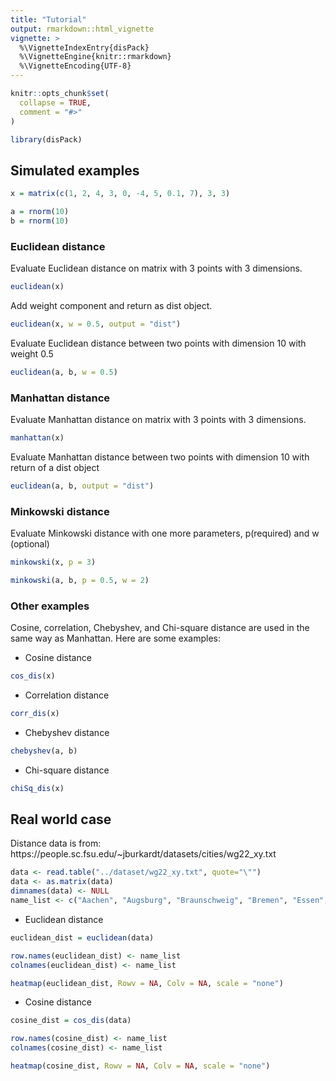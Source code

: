 ```yaml
---
title: "Tutorial"
output: rmarkdown::html_vignette
vignette: >
  %\VignetteIndexEntry{disPack}
  %\VignetteEngine{knitr::rmarkdown}
  %\VignetteEncoding{UTF-8}
---
```


```r
knitr::opts_chunk$set(
  collapse = TRUE,
  comment = "#>"
)
```

```r
library(disPack)
```

## Simulated examples
```r
x = matrix(c(1, 2, 4, 3, 0, -4, 5, 0.1, 7), 3, 3)

a = rnorm(10)
b = rnorm(10)
```


### Euclidean distance
Evaluate Euclidean distance on matrix with 3 points with 3 dimensions.
```r
euclidean(x)
```
Add weight component and return as dist object. 
```r
euclidean(x, w = 0.5, output = "dist")
```
Evaluate Euclidean distance between two points with dimension 10 with weight 0.5
```r
euclidean(a, b, w = 0.5)
```

### Manhattan distance

Evaluate Manhattan distance on matrix with 3 points with 3 dimensions.
```r
manhattan(x)
```
Evaluate Manhattan distance between two points with dimension 10 with return of a dist object
```r
euclidean(a, b, output = "dist")
```
### Minkowski distance 
Evaluate Minkowski distance with one more parameters, p(required) and w (optional)
```r
minkowski(x, p = 3)
```
```r
minkowski(a, b, p = 0.5, w = 2)
```

### Other examples
Cosine, correlation, Chebyshev, and Chi-square distance are used in the same way as Manhattan. 
Here are some examples:

* Cosine distance
```r
cos_dis(x)
```
* Correlation distance
```r
corr_dis(x)
```
* Chebyshev distance
```r
chebyshev(a, b)
```
* Chi-square distance
```r
chiSq_dis(x)
```


## Real world case
Distance data is from: https://people.sc.fsu.edu/~jburkardt/datasets/cities/wg22_xy.txt
```r
data <- read.table("../dataset/wg22_xy.txt", quote="\"")
data <- as.matrix(data)
dimnames(data) <- NULL
name_list <- c("Aachen", "Augsburg", "Braunschweig", "Bremen", "Essen", "Freiburg", "Hamburg", "Hof", "Karlsruhe", "Kassel", "Kiel", "Koeln", "Mannheim", "Muenchen", "Nuernberg", "Passau", "Regensburg", "Saarbruecken", "Wuerzburg", "Bielefeld", "Luebeck","Muenster")
```

* Euclidean distance
```r
euclidean_dist = euclidean(data)
```

```r
row.names(euclidean_dist) <- name_list
colnames(euclidean_dist) <- name_list
```

```r
heatmap(euclidean_dist, Rowv = NA, Colv = NA, scale = "none")
```

* Cosine distance 
```r
cosine_dist = cos_dis(data)
```

```r
row.names(cosine_dist) <- name_list
colnames(cosine_dist) <- name_list
```


```r
heatmap(cosine_dist, Rowv = NA, Colv = NA, scale = "none")
```
